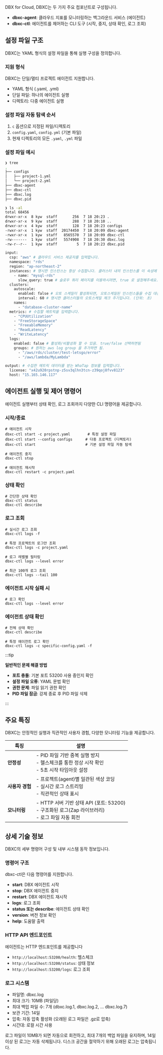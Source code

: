 DBX for Cloud, DBXC는 두 가지 주요 컴포넌트로 구성됩니다. 

- **dbxc-agent**: 클라우드 지표를 모니터링하는 백그라운드 서비스 (에이전트)
- **dbxc-ctl**: 에이전트를 제어하는 CLI 도구 (시작, 중지, 상태 확인, 로그 조회)

## 설정 파일 구조

DBXC는 YAML 형식의 설정 파일을 통해 실행 구성을 정의합니다.

### 지원 형식

DBXC는 단일/멀티 프로젝트 에이전트 지원합니다.

- YAML 형식 (.yaml, .yml)
- 단일 파일: 하나의 에이전트 실행
- 디렉토리: 다중 에이전트 실행

### 설정 파일 자동 탐색 순서

1. `c` 옵션으로 지정된 파일/디렉토리
2. `config.yaml`, `config.yml` (기본 파일)
3. 현재 디렉토리의 모든 `.yaml`, `.yml` 파일

### 설정 파일 예시

```bash title="디렉토리 tree 예시"
❯ tree
.
├── configs
│   ├── project-1.yml
│   └── project-2.yml
├── dbxc-agent
├── dbxc-ctl
├── dbxc.log
├── dbxc.pid

❯ ls -al
total 68456
drwxr-xr-x  8 kyw  staff       256  7 18 20:23 .
drwxr-xr-x  9 kyw  staff       288  7 18 20:10 ..
drwxr-xr-x  4 kyw  staff       128  7 18 20:23 configs
-rwxr-xr-x  1 kyw  staff  20174450  7 18 20:09 dbxc-agent
-rwxr-xr-x  1 kyw  staff   8565570  7 18 20:09 dbxc-ctl
-rw-------  1 kyw  staff   5574908  7 18 20:30 dbxc.log
-rw-r--r--  1 kyw  staff         5  7 18 20:23 dbxc.pid
```

```bash title="yml 예시"
input:
  csp: "aws" # 클라우드 서비스 제공자를 입력합니다.
  namespace: "rds"
  region: "ap-northeast-2"
  instances: # 명시한 인스턴스는 항상 수집합니다. 클러스터 내의 인스턴스를 이 속성에 명시하면, 오토스케일 여부와 관계없이 항상 수집합니다.
    - name: "mysql-rds"
      slow_query: true # 슬로우 쿼리 페이지를 이용하시려면, true 로 설정해주세요.
  clusters:
    autoscale:
      enabled: false # 오토 스케일이 활성화되면, 오토스케일된 인스턴스들을 수집 대상에서 추가하거나 삭제합니다
      interval: 60 # 명시한 클러스터들의 오토스케일 체크 주기입니다. (단위: 초)
    names:
      - "database-cluster-name"
  metrics: # 수집할 메트릭을 입력합니다.
    - "CPUUtilization"
    - "FreeStorageSpace"
    - "FreeableMemory"
    - "ReadLatency"
    - "WriteLatency"
  logs:
    enabled: false # 활성화/비활성화 할 수 있음. true/false 선택하면됨
    groups: # 원하는 aws log group 을 추가하면 됨.
      - "/aws/rds/cluster/test-letsgo/error"
      - "/aws/lambda/MyLambda"

output: # 수집한 메트릭 데이터를 받는 WhaTap 정보를 입력합니다.
  license: "x42u920rpstnp-z5sv3qlhn3tcn-z39qoj8fvv8123"
  host: "15.165.146.117"
```

## 에이전트 실행 및 제어 명령어

에이전트 실행부터 상태 확인, 로그 조회까지 다양한 CLI 명령어을 제공합니다.

### 시작/종료

```
# 에이전트 시작
dbxc-ctl start -c project.yaml        # 특정 설정 파일
dbxc-ctl start --config configs      # 다중 프로젝트 (디렉토리)
dbxc-ctl start                       # 기본 설정 파일 자동 탐색

# 에이전트 중지
dbxc-ctl stop

# 에이전트 재시작
dbxc-ctl restart -c project.yaml
```

### 상태 확인

```
# 간단한 상태 확인
dbxc-ctl status
dbxc-ctl describe
```

### 로그 조회

```
# 실시간 로그 조회
dbxc-ctl logs -f

# 특정 프로젝트의 로그만 조회
dbxc-ctl logs -c project.yaml

# 로그 레벨별 필터링
dbxc-ctl logs --level error

# 최근 100개 로그 조회
dbxc-ctl logs --tail 100
```

### 에이전트 시작 실패 시

```
# 로그 확인
dbxc-ctl logs --level error
```

### 에이전트 상태 확인

```
# 전체 상태 확인
dbxc-ctl describe

# 특정 에이전트 로그 확인
dbxc-ctl logs -c specific-config.yaml -f
```

:::tip

**일반적인 문제 해결 방법**

- **포트 충돌**: 기본 포트 53200 사용 중인지 확인
- **설정 파일 오류**: YAML 문법 확인
- **권한 문제**: 파일 읽기 권한 확인
- **PID 파일 잠금**: 강제 종료 후 PID 파일 삭제

:::

## 주요 특징

DBXC는 안정적인 실행과 직관적인 사용자 경험, 다양한 모니터링 기능을 제공합니다.

| 특징 | 설명 |
| --- | --- |
| **안정성** | - PID 파일 기반 중복 실행 방지 <br /> - 헬스체크를 통한 정상 시작 확인 <br /> - 5초 시작 타임아웃 설정 |
| **사용자 경험** | - 프로젝트(agent)별 일관된 색상 코딩 <br /> - 실시간 로그 스트리밍 <br /> - 직관적인 상태 표시 |
| **모니터링** | - HTTP 서버 기반 상태 API (포트: 53200) <br /> - 구조화된 로그(Zap 라이브러리) <br /> - 로그 파일 자동 회전 |

## 상세 기술 정보

DBXC의 세부 명령어 구성 및 내부 시스템 동작 정보입니다.

### 명령어 구조

dbxc-ctl은 다음 명령어를 지원합니다.

- **start**: DBX 에이전트 시작
- **stop**: DBX 에이전트 중지
- **restart**: DBX 에이전트 재시작
- **logs**: 로그 조회
- **status 또는 describe**: 에이전트 상태 확인
- **version**: 버전 정보 확인
- **help**: 도움말 출력

### HTTP API 엔드포인트

에이전트는 HTTP 엔드포인트를 제공합니다

- `http://localhost:53200/health`: 헬스체크
- `http://localhost:53200/status`: 상태 정보
- `http://localhost:53200/logs`: 로그 조회

### 로그 시스템

- 파일명: dbxc.log
- 최대 크기: 10MB (파일당)
- 최대 백업 파일 수: 7개 (dbxc.log.1, dbxc.log.2, ... dbxc.log.7)
- 보관 기간: 14일
- 압축: 자동 압축 활성화 (오래된 로그 파일은 .gz로 압축)
- 시간대: 로컬 시간 사용

로그 파일이 10MB가 되면 자동으로 회전하고, 최대 7개의 백업 파일을 유지하며, 14일 이상 된 로그는 자동 삭제됩니다. 
디스크 공간을 절약하기 위해 오래된 로그는 압축됩니다.